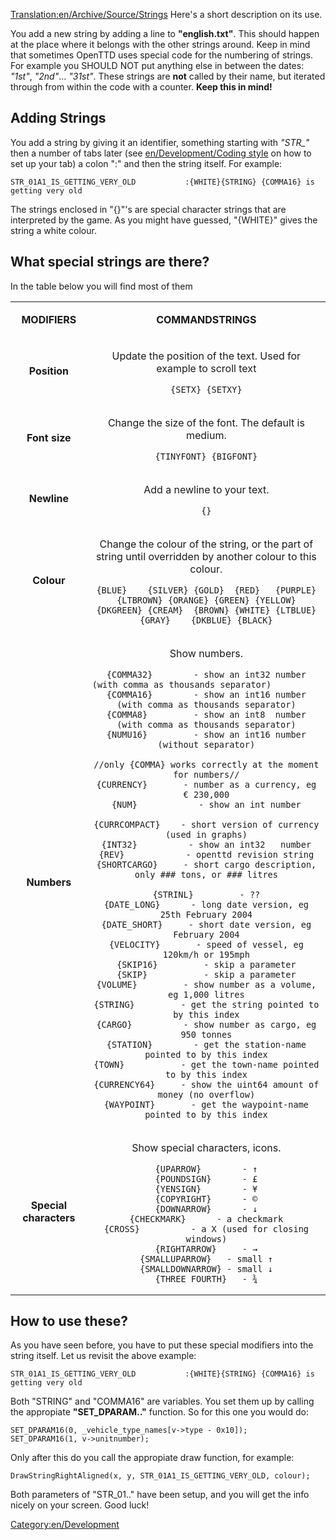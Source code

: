 [[Translation:en/Archive/Source/Strings]]
[[Category:en/Development]]
Here's a short description on its use.

You add a new string by adding a line to '''"english.txt"'''. This should happen at the place where it belongs with the other strings around. Keep in mind that sometimes OpenTTD uses special code for the numbering of strings. For example you SHOULD NOT put anything else in between the dates: ''"1st"'', ''"2nd"''... ''"31st"''. These strings are '''not''' called by their name, but iterated through from within the code with a counter. '''Keep this in mind!'''

==Adding Strings==
You add a string by giving it an identifier, something starting with ''"STR_"'' then a number of tabs later (see [[en/Development/Coding style]] on how to set up your tab) a colon ":" and then the string itself. For example:
<pre>STR_01A1_IS_GETTING_VERY_OLD			:{WHITE}{STRING} {COMMA16} is getting very old</pre>
The strings enclosed in "{}"'s are special character strings that are interpreted by the game. As you might have guessed, "{WHITE}" gives the string a white colour.

==What special strings are there?==
In the table below you will find most of them
{|
|align=center | '''MODIFIERS''' ||align=center | '''COMMANDSTRINGS'''
|-
| '''Position''' || Update the position of the text. Used for example to scroll text<pre>{SETX} {SETXY}</pre>
|-
| '''Font size''' || Change the size of the font. The default is medium.<pre>{TINYFONT} {BIGFONT}</pre>
|-
| '''Newline''' || Add a newline to your text.<pre>{}</pre>
|-
| '''Colour''' || Change the colour of the string, or the part of string until overridden by another colour to this colour.<pre>{BLUE}    {SILVER} {GOLD}  {RED}   {PURPLE} {LTBROWN} {ORANGE} {GREEN} {YELLOW}
{DKGREEN} {CREAM}  {BROWN} {WHITE} {LTBLUE} {GRAY}    {DKBLUE} {BLACK}</pre>
|-
| '''Numbers''' || Show numbers.
<pre>
{COMMA32}        - show an int32 number (with comma as thousands separator)                      
{COMMA16}        - show an int16 number (with comma as thousands separator)
{COMMA8}         - show an int8  number (with comma as thousands separator)
{NUMU16}         - show an int16 number (without separator)
                                       //only {COMMA} works correctly at the moment for numbers//
{CURRENCY}       - number as a currency, eg € 230,000
{NUM}            - show an int number

{CURRCOMPACT}    - short version of currency (used in graphs)
{INT32}          - show an int32   number
{REV}            - openttd revision string
{SHORTCARGO}     - short cargo description, only ### tons, or ### litres

{STRINL}         - ??
{DATE_LONG}      - long date version, eg 25th February 2004
{DATE_SHORT}     - short date version, eg February 2004
{VELOCITY}       - speed of vessel, eg 120km/h or 195mph
{SKIP16}         - skip a parameter
{SKIP}           - skip a parameter
{VOLUME}         - show number as a volume, eg 1,000 litres
{STRING}         - get the string pointed to by this index
{CARGO}          - show number as cargo, eg 950 tonnes
{STATION}        - get the station-name pointed to by this index
{TOWN}           - get the town-name pointed to by this index
{CURRENCY64}     - show the uint64 amount of money (no overflow)
{WAYPOINT}       - get the waypoint-name pointed to by this index
</pre>
|-
| '''Special characters''' || Show special characters, icons.
<pre>
{UPARROW}        - ↑
{POUNDSIGN}      - £
{YENSIGN}        - ¥
{COPYRIGHT}      - ©
{DOWNARROW}      - ↓
{CHECKMARK}      - a checkmark
{CROSS}          - a X (used for closing windows)
{RIGHTARROW}     - →
{SMALLUPARROW}   - small ↑
{SMALLDOWNARROW} - small ↓
{THREE_FOURTH}   - ¾
</pre>
|}

==How to use these?==
As you have seen before, you have to put these special modifiers into the string itself. Let us revisit the above example:
<pre>STR_01A1_IS_GETTING_VERY_OLD			:{WHITE}{STRING} {COMMA16} is getting very old</pre>
Both "STRING" and "COMMA16" are variables. You set them up by calling the appropiate '''"SET_DPARAM.."''' function. So for this one you would do:
<pre>SET_DPARAM16(0, _vehicle_type_names[v->type - 0x10]);
SET_DPARAM16(1, v->unitnumber);</pre>
Only after this do you call the appropiate draw function, for example:
<pre>DrawStringRightAligned(x, y, STR_01A1_IS_GETTING_VERY_OLD, colour);</pre>
Both parameters of "STR_01.." have been setup, and you will get the info nicely on your screen. Good luck!